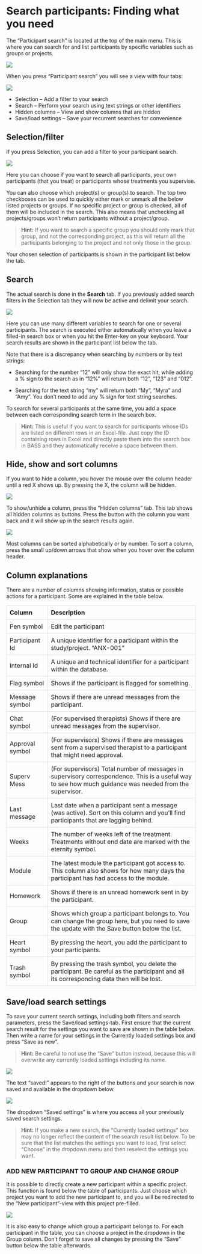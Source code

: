 # Search participants: Finding what you need {#search}
The “Participant search” is located at the top of the main menu. This is where you can search for and list participants by specific variables such as groups or projects.

![](images/search-participants-menu.png)

When you press “Participant search” you will see a view with four tabs:

![](images/search-participants-tab.png) 

- Selection – Add a filter to your search
- Search – Perform your search using text strings or other identifiers
- Hidden columns – View and show columns that are hidden
- Save/load settings – Save your recurrent searches for convenience

## Selection/filter
If you press Selection, you can add a filter to your participant search. 

![](images/selection-filter.png) 

Here you can choose if you want to search all participants, your own participants (that you treat) or participants whose treatments you supervise. 

You can also choose which project(s) or group(s) to search. The top two checkboxes can be used to quickly either mark or unmark all the below listed projects or groups. If no specific project or group is checked, all of them will be included in the search. This also means that unchecking all projects/groups won’t return participants without a project/group. 

>**Hint:** If you want to search a specific group you should only mark that group, and not the corresponding project, as this will return all the participants belonging to the project and not only those in the group. 

Your chosen selection of participants is shown in the participant list below the tab.


## Search
The actual search is done in the **Search** tab. If you previously added search filters in the Selection tab they will now be active and delimit your search. 

![](images/search.png)

Here you can use many different variables to search for one or several participants. The search is executed either automatically when you leave a filled-in search box or when you hit the Enter-key on your keyboard. Your search results are shown in the participant list below the tab.

Note that there is a discrepancy when searching by numbers or by text strings:

- Searching for the number “12” will only show the exact hit, while adding a % sign to the search as in “12%” will return both “12”, “123” and “012”.

- Searching for the text string “my” will return both “My”, “Myra” and “Amy”. You don’t need to add any % sign for text string searches.

To search for several participants at the same time, you add a space between each corresponding search term in the search box. 

>**Hint:** This is useful if you want to search for participants whose IDs are listed on different rows in an Excel-file. Just copy the ID containing rows in Excel and directly paste them into the search box in BASS and they automatically receive a space between them.


## Hide, show and sort columns

If you want to hide a column, you hover the mouse over the column header until a red X shows up. By pressing the X, the column will be hidden. 

![](images/hide-show-sort.png) 

To show/unhide a column, press the “Hidden columns” tab.  This tab shows all hidden columns as buttons. Press the button with the column you want back and it will show up in the search results again.

![](images/hidden-columns.png)

Most columns can be sorted alphabetically or by number. To sort a column, press the small up/down arrows that show when you hover over the column header.

## Column explanations

There are a number of columns showing information, status or possible actions for a participant. Some are explained in the table below.

<style>

td, th {
  border: 1px solid #dddddd;
  text-align: left;
  padding: 8px;
}

</style>

<table>
  <tr>
    <th>Column</th>
    <th>Description</th>
  </tr>
  
  <tr>
    <td>Pen symbol</td>
    <td>Edit the participant</td>
  </tr>
  
  <tr>
    <td>Participant Id</td>
    <td>A unique identifier for a participant within the study/project. “ANX-001”</td>
  </tr>
  
  <tr>
    <td>Internal Id</td>
    <td>A unique and technical identifier for a participant within the database.</td>
  </tr>
  
  <tr>
    <td>Flag symbol</td>
    <td>Shows if the participant is flagged for something.</td>
  </tr>
  
  <tr>
    <td>Message symbol</td>
    <td>Shows if there are unread messages from the participant.</td>
  </tr>
  
  <tr>
    <td>Chat symbol</td>
    <td>(For supervised therapists) 
Shows if there are unread messages from the supervisor.
</td>
  </tr>
  
   <tr>
    <td>Approval symbol</td>
    <td>(For supervisors) 
Shows if there are messages sent from a supervised therapist to a participant that might need approval.
</td>
  </tr>
  
   <tr>
    <td>Superv Mess</td>
    <td>(For supervisors)
Total number of messages in supervisory correspondence. This is a useful way to see how much guidance was needed from the supervisor.
</td>
  </tr>
  
<tr>
  <td>Last message</td>
  <td>Last date when a participant sent a message (was active). Sort on this column and you’ll find participants that are lagging behind.
</td>
</tr>
  
<tr>
  <td>Weeks</td>
  <td>The number of weeks left of the treatment. 
Treatments without end date are marked with the eternity symbol.
</td>
</tr>  

<tr>
  <td>Module</td>
  <td>The latest module the participant got access to. This column also shows for how many days the participant has had access to the module.
</td>
</tr>  

<tr>
  <td>Homework</td>
  <td>Shows if there is an unread homework sent in by the participant.
</td>
</tr>  

<tr>
  <td>Group</td>
  <td>Shows which group a participant belongs to. You can change the group here, but you need to save the update with the Save button below the list.
</td>
</tr>  

<tr>
  <td>Heart symbol</td>
  <td>By pressing the heart, you add the participant to your participants.
</td>
</tr>  

<tr>
  <td>Trash symbol</td>
  <td>By pressing the trash symbol, you delete the participant. Be careful as the participant and all its corresponding data then will be lost.
</td>
</tr>  

</table>


## Save/load search settings

To save your current search settings, including both filters and search parameters, press the Save/load settings-tab. First ensure that the current search result for the settings you want to save are shown in the table below. Then write a name for your settings in the Currently loaded settings box and press “Save as new”.

>**Hint:** Be careful to not use the “Save” button instead, because this will overwrite any currently loaded settings including its name. 

![](images/save-load1.png)

The text “saved!” appears to the right of the buttons and your search is now saved and available in the dropdown below. 

![](images/save-load2.png)

The dropdown “Saved settings” is where you access all your previously saved search settings. 

>**Hint:** If you make a new search, the “Currently loaded settings” box may no longer reflect the content of the search result list below. To be sure that the list matches the settings you want to load, first select “Choose” in the dropdown menu and then reselect the settings you want.

###	ADD NEW PARTICIPANT TO GROUP AND CHANGE GROUP

It is possible to directly create a new participant within a specific project. This function is found below the table of participants. Just choose which project you want to add the new participant to, and you will be redirected to the “New participant”-view with this project pre-filled.

![](images/add-new-participants.png)

It is also easy to change which group a participant belongs to. For each participant in the table, you can choose a project in the dropdown in the Group column. Don’t forget to save all changes by pressing the “Save” button below the table afterwards.

